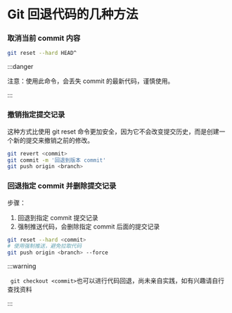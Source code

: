 # Git 回退代码的几种方法

### 取消当前 commit 内容

```bash
git reset --hard HEAD^
```

:::danger

注意：使用此命令，会丢失 commit 的最新代码，谨慎使用。

:::

### 撤销指定提交记录

这种方式比使用 git reset 命令更加安全，因为它不会改变提交历史，而是创建一个新的提交来撤销之前的修改。

```bash
git revert <commit>
git commit -m '回退到版本 commit'
git push origin <branch>
```

### 回退指定 commit 并删除提交记录

步骤：

1. 回退到指定 commit 提交记录
2. 强制推送代码，会删除指定 commit 后面的提交记录

```bash
git reset --hard <commit>
# 使用强制推送，避免拉取代码
git push origin <branch> --force
```

:::warning

` git checkout <commit>`也可以进行代码回退，尚未亲自实践，如有兴趣请自行查找资料

:::
